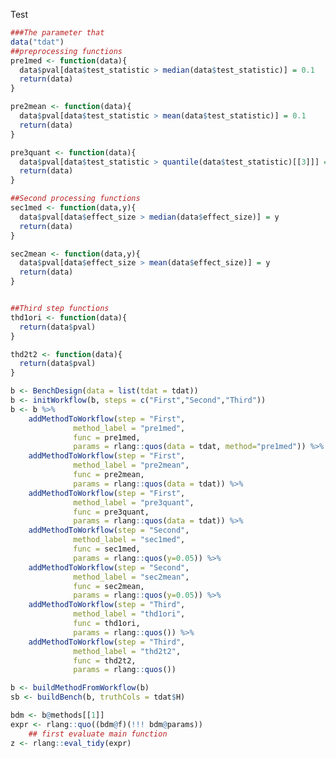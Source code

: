Test
```r
###The parameter that 
data("tdat")
##preprocessing functions
pre1med <- function(data){
  data$pval[data$test_statistic > median(data$test_statistic)] = 0.1
  return(data)
}

pre2mean <- function(data){
  data$pval[data$test_statistic > mean(data$test_statistic)] = 0.1
  return(data)
}

pre3quant <- function(data){
  data$pval[data$test_statistic > quantile(data$test_statistic)[[3]]] = 0.1
  return(data)
}

##Second processing functions
sec1med <- function(data,y){
  data$pval[data$effect_size > median(data$effect_size)] = y
  return(data)
}

sec2mean <- function(data,y){
  data$pval[data$effect_size > mean(data$effect_size)] = y
  return(data)
}


##Third step functions
thd1ori <- function(data){
  return(data$pval)
}

thd2t2 <- function(data){
  return(data$pval)
}
```

```r
b <- BenchDesign(data = list(tdat = tdat))
b <- initWorkflow(b, steps = c("First","Second","Third"))
b <- b %>% 
    addMethodToWorkflow(step = "First",
              method_label = "pre1med",
              func = pre1med,
              params = rlang::quos(data = tdat, method="pre1med")) %>%
    addMethodToWorkflow(step = "First",
              method_label = "pre2mean",
              func = pre2mean,
              params = rlang::quos(data = tdat)) %>%
    addMethodToWorkflow(step = "First",
              method_label = "pre3quant",
              func = pre3quant,
              params = rlang::quos(data = tdat)) %>%
    addMethodToWorkflow(step = "Second",
              method_label = "sec1med",
              func = sec1med,
              params = rlang::quos(y=0.05)) %>%
    addMethodToWorkflow(step = "Second",
              method_label = "sec2mean",
              func = sec2mean,
              params = rlang::quos(y=0.05)) %>%
    addMethodToWorkflow(step = "Third",
              method_label = "thd1ori",
              func = thd1ori,
              params = rlang::quos()) %>%
    addMethodToWorkflow(step = "Third",
              method_label = "thd2t2",
              func = thd2t2,
              params = rlang::quos())
```

```r
b <- buildMethodFromWorkflow(b)
sb <- buildBench(b, truthCols = tdat$H)
```

```r
bdm <- b@methods[[1]]
expr <- rlang::quo((bdm@f)(!!! bdm@params))
    ## first evaluate main function
z <- rlang::eval_tidy(expr)
```

